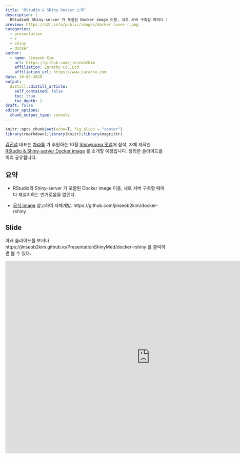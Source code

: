 ```yaml
---
title: "RStudio & Shiny Docker 소개"
description: |
  RStudio와 Shiny-server 가 포함된 Docker image 이용, 새로 서버 구축할 때마다 재설치하는 번거로움을 없앴습니다. 본 내용은 Shinykorea 10월 밋업에서 발표할 예정입니다.
preview: https://o2r.info/public/images/docker-loves-r.png
categories:
  - presentation
  - r
  - shiny
  - docker
author:
  - name: Jinseob Kim
    url: https://github.com/jinseob2kim
    affiliation: Zarathu Co.,Ltd
    affiliation_url: https://www.zarathu.com
date: 10-05-2020
output:
  distill::distill_article:
    self_contained: false
    toc: true
    toc_depth: 2
draft: false
editor_options: 
  chunk_output_type: console
---
```


<style type="text/css">
details:hover { cursor: pointer }
</style>


```r
knitr::opts_chunk$set(echo=T, fig.align = "center")
library(rmarkdown);library(knitr);library(magrittr)
```

[김진섭](https://github.com/jinseob2kim) 대표는 [차라투](https://www.zarathu.com) 가 후원하는 10월 [Shinykorea 밋업](https://github.com/shinykorea/Meetup)에 참석, 자체 제작한 [RStudio & Shiny-server Docker image](https://github.com/jinseob2kim/docker-rshiny) 를 소개할 예정입니다. 정리한 슬라이드를 미리 공유합니다.    



## 요약 

- RStudio와 Shiny-server 가 포함된 Docker image 이용, 새로 서버 구축할 때마다 재설치하는 번거로움을 없앤다.

- [공식 image](https://hub.docker.com/r/rocker/rstudio) 참고하여 자체개발. https://github.com/jinseob2kim/docker-rshiny


## Slide

아래 슬라이드를 보거나 https://jinseob2kim.github.io/PresentationShinyMed/docker-rshiny 를 클릭하면 볼 수 있다.

<iframe src="https://jinseob2kim.github.io/PresentationShinyMed/docker-rshiny" width="900" height="600" style="border: none;"></iframe>
